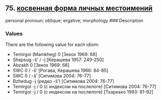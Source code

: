 ## 75. <a href =  'https://agricolamz.github.io/The_Circassian_Isoglosses_Database/75.html'>косвенная форма личных местоимений</a>
personal pronoun; oblique; ergative; morphology
### Description



### Values
There are the following value for each idiom:

* Temirgoi (Mamkheg) 0 [Зекох 1969: 68] 
* Shapsug  -š' / -j [Керашева 1957: 249-250] 
* Abzakh  0 [Зекох 1969: 68] 
* SWC  0 / -š' [Рогава, Керашева 1966: 84-85] 
* SWC  0 / -š' [Ситимова 2004: 76-77] 
* Bzhedug  -j (редко -š') [Ситимова 2004: 76-77] 
* Temirgoi  -j / 0 (с индексом на послелоге) [Ситимова 2004: 76-77] 
* Temirgoi  -j / 0 (с индексом на послелоге) [Тхаркахо 1993: 91-92] 

